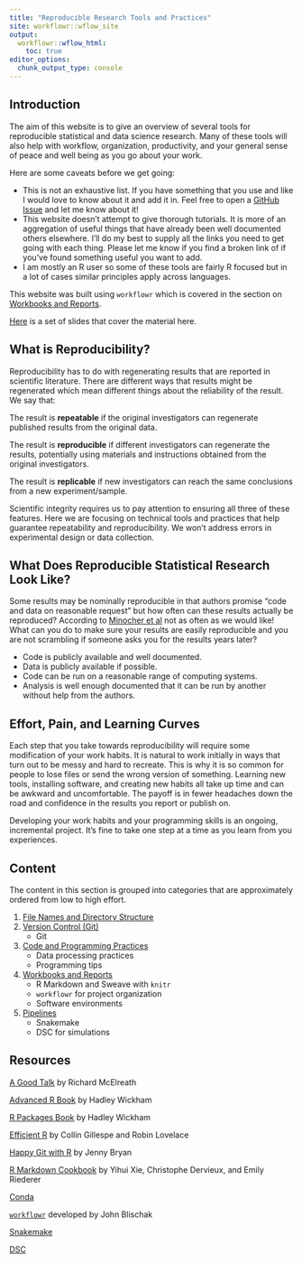 ```yaml
---
title: "Reproducible Research Tools and Practices"
site: workflowr::wflow_site
output:
  workflowr::wflow_html:
    toc: true
editor_options:
  chunk_output_type: console
---
```


## Introduction

The aim of this website is to give an overview of several tools for reproducible statistical and data science research. Many of these tools will also help with workflow, organization, productivity, and your general sense of peace and well being as you go about your work. 

Here are some caveats before we get going: 

+ This is not an exhaustive list. If you have something that you use and like I would love to know about it and add it in. Feel free to open a [GitHub Issue](https://github.com/jean997/rr_tools/issues) and let me know about it!
+ This website doesn't attempt to give thorough tutorials. It is more of an aggregation of useful things that have already been well documented others elsewhere. I'll do my best to supply all the links you need to get going with each thing. Please let me know if you find a broken link of if you've found something useful you want to add.
+ I am mostly an R user so some of these tools are fairly R focused but in a lot of cases similar principles apply across languages. 

This website was built using `workflowr` which is covered in the section on [Workbooks and Reports](workbooks.html).

[Here](2020-10-24_reproducibility_bbag.pptx) is a set of slides that cover the material here. 

## What is Reproducibility?

Reproducibility has to do with regenerating results that are reported in scientific literature. 
There are different ways that results might be regenerated which mean different things about the reliability of the result. We say that:

The result is **repeatable** if the original investigators can regenerate published results from the original data. 

The result is **reproducible** if different investigators can regenerate the results, potentially using materials and instructions obtained from the original investigators. 

The result is **replicable** if new investigators can reach the same conclusions from a new experiment/sample.

Scientific integrity requires us to pay attention to ensuring all three of these features. Here we are focusing on technical tools and practices that help guarantee repeatability and reproducibility. We won't address errors in experimental design or data collection. 


## What Does Reproducible Statistical Research Look Like?

Some results may be nominally reproducible in that authors promise "code and data on reasonable request" but how often can these results actually be reproduced? According to [Minocher et al](https://psyarxiv.com/4nzc7/) not as often as we would like! What can you do to make sure your results are easily reproducible and you are not scrambling if someone asks you for the results years later?

+ Code is publicly available and well documented.
+ Data is publicly available if possible. 
+ Code can be run on a reasonable range of computing systems. 
+ Analysis is well enough documented that it can be run by another without help from the authors. 


## Effort, Pain, and Learning Curves

Each step that you take towards reproducibility will require some modification of your work habits. It is natural to work initially in ways that turn out to be messy and hard to recreate. This is why it is so common for people to lose files or send the wrong version of something. Learning new tools, installing software, and creating new habits all take up time and can be awkward and uncomfortable. The payoff is in fewer headaches down the road and confidence in the results you report or publish on. 

Developing your work habits and your programming skills is an ongoing, incremental project. It's fine to take one step at a time as you learn from you experiences.  



## Content

The content in this section is grouped into categories that are approximately ordered from low to high effort. 

1. [File Names and Directory Structure](file_org.html)
1. [Version Control (Git)](version_control.html)
    + Git
1. [Code and Programming Practices](programming.html)
    + Data processing practices
    + Programming tips
1. [Workbooks and Reports](workbooks.html)
    + R Markdown and Sweave with `knitr`
    + `workflowr` for project organization
    + Software environments
1. [Pipelines](pipelines.html)
    + Snakemake
    + DSC for simulations


## Resources

[A Good Talk](https://www.youtube.com/watch?v=zwRdO9_GGhY&t=2s) by Richard McElreath

[Advanced R Book](http://adv-r.had.co.nz/) by Hadley Wickham

[R Packages Book](https://r-pkgs.org/) by Hadley Wickham

[Efficient R](https://csgillespie.github.io/efficientR) by Collin Gillespe and Robin Lovelace

[Happy Git with R](https://happygitwithr.com/) by Jenny Bryan

[R Markdown Cookbook](https://bookdown.org/yihui/rmarkdown-cookbook/) by Yihui Xie, Christophe Dervieux, and Emily Riederer

[Conda](https://docs.conda.io/projects/conda/en/latest/)

[`workflowr`](https://jdblischak.github.io/workflowr/) developed by John Blischak

[Snakemake](https://snakemake.readthedocs.io/en/stable/) 

[DSC](https://stephenslab.github.io/dsc-wiki/overview)
